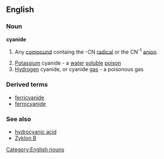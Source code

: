 ==English==
===Noun===
{{wikipedia}}
'''cyanide'''
#{{chemistry}} Any [[compound]] containg the -CN [[radical]] or the CN<sup>-1</sup> [[anion]].
#[[Potassium]] cyanide - a [[water]] [[soluble]] [[poison]]
#[[Hydrogen]] cyanide, or cyanide [[gas]] - a poisonous gas

===Derived terms===
*[[ferricyanide]]
*[[ferrocyanide]]
===See also===
*[[hydrocyanic acid]]
*[[Zyklon B]]

[[Category:English nouns]]